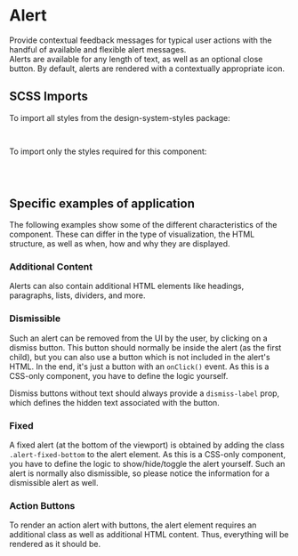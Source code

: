 

<Meta title="Components/Alert" />

# Alert

Provide contextual feedback messages for typical user actions with the handful of available and flexible alert messages.<br/>
Alerts are available for any length of text, as well as an optional close button.
By default, alerts are rendered with a contextually appropriate icon.

<Canvas of={AlertStories.Default} />
<div className="hide-col-default">
  <Controls of={AlertStories.Default} />
</div>

## SCSS Imports

To import all styles from the design-system-styles package:

```scss
@use '@swisspost/design-system-styles/index.scss';
```

To import only the styles required for this component:

```scss
@use '@swisspost/design-system-styles/basics.scss';
@use '@swisspost/design-system-styles/components/alert.scss';
```

## Specific examples of application

The following examples show some of the different characteristics of the component. These can differ in the type of visualization, the HTML structure, as well as when, how and why they are displayed.

### Additional Content

Alerts can also contain additional HTML elements like headings, paragraphs, lists, dividers, and more.

<Canvas of={AlertStories.AdditionalContent} />

### Dismissible

Such an alert can be removed from the UI by the user, by clicking on a dismiss button.
This button should normally be inside the alert (as the first child), but you can also use a button which is not included in the alert's HTML.
In the end, it's just a button with an `onClick()` event. As this is a CSS-only component, you have to define the logic yourself.

Dismiss buttons without text should always provide a `dismiss-label` prop, which defines the hidden text associated with the button.

<Canvas of={AlertStories.Dismissible} />

### Fixed

A fixed alert (at the bottom of the viewport) is obtained by adding the class `.alert-fixed-bottom` to the alert element.
As this is a CSS-only component, you have to define the logic to show/hide/toggle the alert yourself.
Such an alert is normally also dismissible, so please notice the information for a dismissible alert as well.

<Canvas of={AlertStories.Fixed} />

### Action Buttons

To render an action alert with buttons, the alert element requires an additional class as well as additional HTML content. Thus, everything will be rendered as it should be.

<Canvas of={AlertStories.ActionButtons} />
